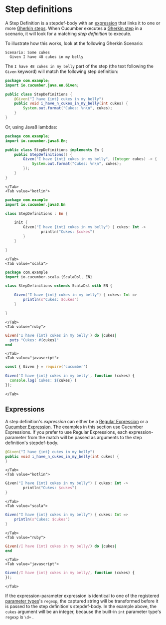 # Step definitions

A Step Definition is a <Term>stepdef-body</Term> with an [expression](#expressions) that links it to one or more [Gherkin steps](/docs/gherkin/reference#steps).
When Cucumber executes a [Gherkin step](/docs/gherkin/reference#steps) in a scenario, it will look for a matching *step definition* to execute.

To illustrate how this works, look at the following Gherkin Scenario:

```gherkin
Scenario: Some cukes
  Given I have 48 cukes in my belly
```

The `I have 48 cukes in my belly` part of the step (the text following the `Given` keyword) will match the following step definition:

<Tabs>
    <Tab value="java">

```java
package com.example;
import io.cucumber.java.en.Given;

public class StepDefinitions {
    @Given("I have {int} cukes in my belly")
    public void i_have_n_cukes_in_my_belly(int cukes) {
        System.out.format("Cukes: %n\n", cukes);
    }
}
```

Or, using Java8 lambdas:

```java
package com.example;
import io.cucumber.java8.En;

public class StepDefinitions implements En {
    public StepDefinitions() {
        Given("I have {int} cukes in my belly", (Integer cukes) -> {
            System.out.format("Cukes: %n\n", cukes);
        });
    }
}
```

    </Tab>
    <Tab value="kotlin">

```kotlin
package com.example
import io.cucumber.java8.En

class StepDefinitions : En {

    init {
        Given("I have {int} cukes in my belly") { cukes: Int ->
                println("Cukes: $cukes")
        }
    }

}
```

    </Tab>
    <Tab value="scala">

```scala
package com.example
import io.cucumber.scala.{ScalaDsl, EN}

class StepDefinitions extends ScalaDsl with EN {

    Given("I have {int} cukes in my belly") { cukes: Int =>
        println(s"Cukes: $cukes")
    }

}
```

    </Tab>
    <Tab value="ruby">

```ruby
Given('I have {int} cukes in my belly') do |cukes|
  puts "Cukes: #{cukes}"
end
```

    </Tab>
    <Tab value="javascript">

```javascript
const { Given } = require('cucumber')

Given('I have {int} cukes in my belly', function (cukes) {
  console.log(`Cukes: ${cukes}`)
});
```

    </Tab>
</Tabs>

## Expressions

A step definition's *expression* can either be a [Regular Expression](https://en.wikipedia.org/wiki/Regular_expression)
or a [Cucumber Expression](/docs/cucumber/cucumber-expressions). The examples in this section use Cucumber Expressions.
If you prefer to use Regular Expressions, each <Term>expression-parameter</Term> from the match will be passed as arguments to the step
definition's <Term>stepdef-body</Term>.

<Tabs>
    <Tab value="java">

```java
@Given("I have {int} cukes in my belly")
public void i_have_n_cukes_in_my_belly(int cukes) {
}
```

    </Tab>
    <Tab value="kotlin">

```kotlin
Given("I have {int} cukes in my belly") { cukes: Int ->
        println("Cukes: $cukes")
}
```

    </Tab>
    <Tab value="scala">

```scala
Given("I have {int} cukes in my belly") { cukes: Int =>
    println(s"Cukes: $cukes")
}
```

    </Tab>
    <Tab value="ruby">

```ruby
Given(/I have {int} cukes in my belly/) do |cukes|
end
```

    </Tab>
    <Tab value="javascript">

```javascript
Given(/I have {int} cukes in my belly/, function (cukes) {
});
```

    </Tab>
</Tabs>

If the <Term>expression-parameter</Term> expression is identical to one of the registered
[parameter types](/docs/cucumber/cucumber-expressions#parameter-types)'s `regexp`,
the captured string will be transformed before it is passed to the
step definition's <Term>stepdef-body</Term>. In the example above, the `cukes`
argument will be an integer, because the built-in `int` parameter type's
`regexp` is `\d+` .
